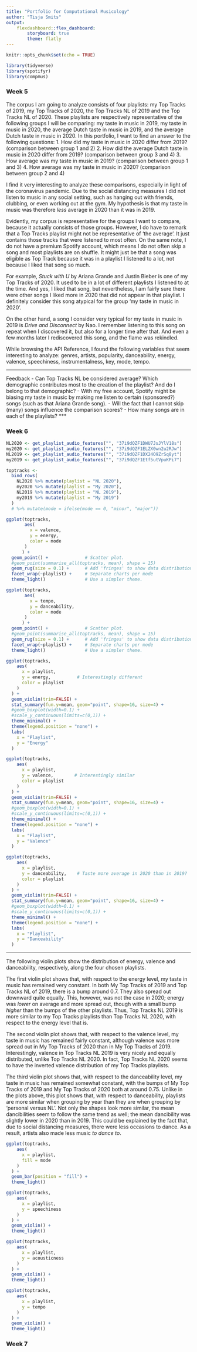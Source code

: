 ```yaml
---
title: "Portfolio for Computational Musicology"
author: "Tisja Smits"
output: 
    flexdashboard::flex_dashboard:
        storyboard: true
        theme: flatly
---
```


```r
knitr::opts_chunk$set(echo = TRUE)

library(tidyverse)
library(spotifyr)
library(compmus)
```

### Week 5

The corpus I am going to analyze consists of four playlists: my Top Tracks of 2019, my Top Tracks of 2020, the Top Tracks NL of 2019 and the Top Tracks NL of 2020. These playlists are respectively representative of the following groups I will be comparing: my taste in music in 2019, my taste in music in 2020, the average Dutch taste in music in 2019, and the average Dutch taste in music in 2020.
In this portfolio, I want to find an answer to the following questions:
1. How did my taste in music in 2020 differ from 2019? (comparison between group 1 and 2)
2. How did the average Dutch taste in music in 2020 differ from 2019? (comparison between group 3 and 4)
3. How average was my taste in music in 2019? (comparison between group 1 and 3)
4. How average was my taste in music in 2020? (comparison between group 2 and 4)

I find it very interesting to analyze these comparisons, especially in light of the coronavirus pandemic. Due to the social distancing measures I did not listen to music in any social setting, such as hanging out with friends, clubbing, or even working out at the gym. My hypothesis is that my taste in music was therefore *less* average in 2020 than it was in 2019.

Evidently, my corpus is representative for the groups I want to compare, because it actually consists of those groups. However, I do have to remark that a Top Tracks playlist might not be representative of 'the average'. It just contains those tracks that were listened to most often. On the same note, I do not have a premium Spotify account, which means I do not often skip a song and most playlists are on shuffle. It might just be that a song was eligible as Top Track because it was in a playlist I listened to a lot, not because I liked that song so much.

For example, *Stuck with U* by Ariana Grande and Justin Bieber is one of my Top Tracks of 2020. It used to be in a lot of different playlists I listened to at the time. And yes, I liked that song, but nevertheless, I am fairly sure there were other songs I liked more in 2020 that did not appear in that playlist. I definitely consider this song atypical for the group 'my taste in music in 2020'.

On the other hand, a song I consider very typical for my taste in music in 2019 is *Drive and Disconnect* by Nao. I remember listening to this song on repeat when I discovered it, but also for a longer time after that. And even a few months later I rediscovered this song, and the flame was rekindled.

While browsing the API Reference, I found the following variables that seem interesting to analyze: genres, artists, popularity, danceability, energy, valence, speechiness, instrumentalness, key, mode, tempo.

***
Feedback
- Can Top Tracks NL be considered average? Which demographic contributes most to the creation of the playlist? And do I belong to that demographic?
- With my free account, Spotify might be biasing my taste in music by making me listen to certain (sponsored?) songs (such as that Ariana Grande song).
- Will the fact that I cannot skip (many) songs influence the comparison scores?
- How many songs are in each of the playlists?
***


### Week 6

```r
NL2020 <- get_playlist_audio_features("", "37i9dQZF1DWU7JsJYlV18s")
my2020 <- get_playlist_audio_features("", "37i9dQZF1ELZX0wn2u2RJw")
NL2019 <- get_playlist_audio_features("", "37i9dQZF1DX24O9ZrSq8yt")
my2019 <- get_playlist_audio_features("", "37i9dQZF1Etf5utVpuKPi7")

toptracks <-
  bind_rows(
    NL2020 %>% mutate(playlist = "NL 2020"),
    my2020 %>% mutate(playlist = "My 2020"),
    NL2019 %>% mutate(playlist = "NL 2019"),
    my2019 %>% mutate(playlist = "My 2019")
  )
  # %>% mutate(mode = ifelse(mode == 0, "minor", "major"))

```

```r
ggplot(toptracks,
       aes(
         x = valence,
         y = energy,
         color = mode
       )
      ) +
  geom_point() +              # Scatter plot.
  #geom_point(summarise_all(toptracks, mean), shape = 15)
  geom_rug(size = 0.1) +      # Add 'fringes' to show data distribution.
  facet_wrap(~playlist) +     # Separate charts per mode
  theme_light()               # Use a simpler theme.

ggplot(toptracks,
       aes(
         x = tempo,
         y = danceability,
         color = mode
       )
      ) +
  geom_point() +              # Scatter plot.
  #geom_point(summarise_all(toptracks, mean), shape = 15)
  geom_rug(size = 0.1) +      # Add 'fringes' to show data distribution.
  facet_wrap(~playlist) +     # Separate charts per mode
  theme_light()               # Use a simpler theme.
```

```r
ggplot(toptracks,
    aes(
      x = playlist,
      y = energy,          # Interestingly different
      color = playlist
    )
  ) +
  geom_violin(trim=FALSE) +
  stat_summary(fun.y=mean, geom="point", shape=16, size=4) +
  #geom_boxplot(width=0.1) +
  #scale_y_continuous(limits=c(0,1)) +
  theme_minimal() +
  theme(legend.position = "none") +
  labs(
    x = "Playlist",
    y = "Energy"
  )
```

```r
ggplot(toptracks,
    aes(
      x = playlist,
      y = valence,        # Interestingly similar
      color = playlist
    )
  ) +
  geom_violin(trim=FALSE) +
  stat_summary(fun.y=mean, geom="point", shape=16, size=4) +
  #geom_boxplot(width=0.1) +
  #scale_y_continuous(limits=c(0,1)) +
  theme_minimal() +
  theme(legend.position = "none") +
  labs(
    x = "Playlist",
    y = "Valence"
  )
```

```r
ggplot(toptracks,
    aes(
      x = playlist,
      y = danceability,    # Taste more average in 2020 than in 2019?
      color = playlist
    )
  ) +
  geom_violin(trim=FALSE) +
  stat_summary(fun.y=mean, geom="point", shape=16, size=4) +
  #geom_boxplot(width=0.1) +
  #scale_y_continuous(limits=c(0,1)) +
  theme_minimal() +
  theme(legend.position = "none") +
  labs(
    x = "Playlist",
    y = "Danceability"
  )
```

***
The following violin plots show the distribution of energy, valence and danceability, respectively, along the four chosen playlists.

The first violin plot shows that, with respect to the energy level, my taste in music has remained very constant. In both My Top Tracks of 2019 and Top Tracks NL of 2019, there is a bump around 0.7. They also spread out downward quite equally. This, however, was not the case in 2020; energy was *lower* on average and more spread out, though with a small bump *higher* than the bumps of the other playlists. Thus, Top Tracks NL 2019 is more similar to my Top Tracks playlists than Top Tracks NL 2020, with respect to the energy level that is.

The second violin plot shows that, with respect to the valence level, my taste in music has remained fairly constant, although valence was more spread out in My Top Tracks of 2020 than in My Top Tracks of 2019. Interestingly, valence in Top Tracks NL 2019 is very nicely and equally distributed, unlike Top Tracks NL 2020. In fact, Top Tracks NL 2020 seems to have the inverted valence distribution of my Top Tracks playlists.

The third violin plot shows that, with respect to the danceability level, my taste in music has remained somewhat constant, with the bumps of My Top Tracks of 2019 and My Top Tracks of 2020 both at around 0.75. Unlike in the plots above, this plot shows that, with respect to danceability, playlists are more similar when grouping by year than they are when grouping by 'personal versus NL'. Not only the shapes look more similar, the mean dancibilities seem to follow the same trend as well; the mean dancibility was slightly lower in 2020 than in 2019. This could be explained by the fact that, due to social distancing measures, there were less occasions to dance. As a result, artists also made less music *to dance to*.


```r
ggplot(toptracks,
    aes(
      x = playlist,
      fill = mode
    )
  ) +
  geom_bar(position = "fill") +
  theme_light()

ggplot(toptracks,
    aes(
      x = playlist,
      y = speechiness
    )
  ) +
  geom_violin() +
  theme_light()

ggplot(toptracks,
    aes(
      x = playlist,
      y = acousticness
    )
  ) +
  geom_violin() +
  theme_light()

ggplot(toptracks,
    aes(
      x = playlist,
      y = tempo
    )
  ) +
  geom_violin() +
  theme_light()
```




### Week 7



